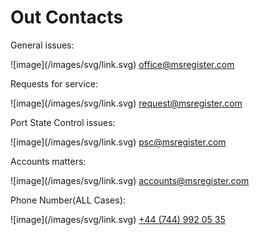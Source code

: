 # Out Contacts

<div data-type='wrapper'>
<p style={{marginBottom: '0'}}>General issues:</p>

<div data-type='link'>
![image](/images/svg/link.svg)
<a href='mailto:office@msregister.com' target='_blank'>office@msregister.com</a>
</div>

<p style={{marginBottom: '0'}}>Requests for service:</p>

<div data-type='link'>
![image](/images/svg/link.svg)
<a href='mailto:request@msregister.com' target='_blank'>request@msregister.com</a>
</div>

<p style={{marginBottom: '0'}}>Port State Control issues:</p>

<div data-type='link'>
![image](/images/svg/link.svg)
<a href='mailto:psc@msregister.com' target='_blank'>psc@msregister.com</a>
</div>

<p style={{marginBottom: '0'}}>Accounts matters:</p>

<div data-type='link'>
![image](/images/svg/link.svg)
<a href='mailto:accounts@msregister.com' target='_blank'>accounts@msregister.com</a>
</div>

<p style={{marginBottom: '0'}}>Phone Number(ALL Cases):</p>

<div data-type='link'>
![image](/images/svg/link.svg)
<a href='tel:+447449920535' target='_blank'>+44 (744) 992 05 35</a>
</div>
</div>
